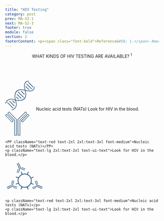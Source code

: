 ```yaml
---
title: "HIV Testing"
category: post
prev: MA-S2-1
next: MA-S2-3
footer: true
module: false
section: 2
footerContent: <p><span class="font-bold">Reference&#58; 1.</span> American Sexual Health Association. STI Testing. 2022. Accessed May 19, 2022. https://www.ashasexualhealth.org/get-tested/</p>
---
```


<Header title="ok">
  <span className="text-red">WHAT KINDS OF HIV TESTING </span>ARE AVAILABLE?
  <sup>1</sup>
</Header>

  <br/>
<PotatoLayout class='justify-center justify-items-center content-center items-center gap-[2.5rem] mt-[2rem] 2xl:mt-[5rem]' Cspace>
  <PotatoLayout class="mx-2 text-center flex-col items-center font-sans" space>
    <svg
      xmlns="http://www.w3.org/2000/svg"
      xmlns:xlink="http://www.w3.org/1999/xlink"
      width="97.251"
      height="97.253"
      viewBox="0 0 97.251 97.253"
    >
      <defs>
        <clipPath id="clip-path">
          <rect
            id="Rectangle_43"
            data-name="Rectangle 43"
            width="97.251"
            height="97.253"
            fill="#476a8a"
            stroke="#fff"
            stroke-width="1"
          />
        </clipPath>
      </defs>
      <g id="Group_156" data-name="Group 156" clip-path="url(#clip-path)">
        <path
          id="Path_167"
          data-name="Path 167"
          d="M31.505,61.286c-.207-1.582-.424-3.08-.6-4.584a47.578,47.578,0,0,1-.136-9.885,25.3,25.3,0,0,1,2.32-8.766A16.4,16.4,0,0,1,41.38,29.96a27.178,27.178,0,0,1,12.7-2,48.877,48.877,0,0,1,9.354,1.47c-.177-.813-.34-1.568-.507-2.322a43.477,43.477,0,0,1-1.217-11.4,18.643,18.643,0,0,1,2.685-9.6,13.284,13.284,0,0,1,10.219-6A17.85,17.85,0,0,1,76.411,0c1.145-.014,1.9.634,1.869,1.577-.026.88-.76,1.48-1.841,1.469a10.907,10.907,0,0,0-11.111,9,26.156,26.156,0,0,0-.369,8.947,53.5,53.5,0,0,0,1.782,8.926.952.952,0,0,0,.53.588,44.26,44.26,0,0,0,13.8,1.995,15.833,15.833,0,0,0,8.482-2.407,10.361,10.361,0,0,0,4.584-7.624c.089-.678.079-1.368.126-2.052a1.495,1.495,0,0,1,2.974-.085,14.093,14.093,0,0,1-3.908,10.805,14.415,14.415,0,0,1-7.915,3.981,29.249,29.249,0,0,1-9.917.158c-2.53-.393-5.047-.868-7.592-1.311.214,1.046.449,2.165.671,3.288a37.118,37.118,0,0,1,.57,11.894,19.534,19.534,0,0,1-4.937,11.421,18.286,18.286,0,0,1-8.02,4.8,35.713,35.713,0,0,1-13.18,1.195c-2.2-.144-4.379-.518-6.568-.784a2.952,2.952,0,0,0-.391,0c.5,1.7,1.055,3.364,1.464,5.066a24.534,24.534,0,0,1-.07,13.137A18.441,18.441,0,0,1,30.4,93.609a28.913,28.913,0,0,1-6.761,3.528,1.469,1.469,0,0,1-1.957-.829,1.435,1.435,0,0,1,.832-1.951,26.582,26.582,0,0,0,5.947-3.151,15.713,15.713,0,0,0,6.587-10.838c.749-5.31-.471-10.292-2.642-15.1a1.263,1.263,0,0,0-.6-.513,29.441,29.441,0,0,0-9.422-2.62,19.325,19.325,0,0,0-8.688.848,15.883,15.883,0,0,0-8.47,7.061c-.879,1.461-1.537,3.057-2.271,4.6a1.525,1.525,0,0,1-1.215,1.016A1.459,1.459,0,0,1,.1,73.707C1.8,69.09,4.266,65.011,8.407,62.15a18.328,18.328,0,0,1,8.55-3.1A30.4,30.4,0,0,1,30.88,61.086c.191.07.387.125.625.2m2.206-9.447a59.911,59.911,0,0,0,.966,9.835c.079.5.207.824.837.891,2.639.278,5.263.727,7.906.921a29.832,29.832,0,0,0,11-1.1A15.858,15.858,0,0,0,62.383,57.2a17.722,17.722,0,0,0,3.654-9.458A38.2,38.2,0,0,0,64.6,33.386a.89.89,0,0,0-.765-.723c-1.442-.309-2.873-.679-4.321-.955a31.062,31.062,0,0,0-12.381-.056A15.248,15.248,0,0,0,36.29,39.46c-2.088,3.864-2.57,8.077-2.579,12.378"
          transform="translate(0 0.001)"
          fill="#476a8a"
          stroke="#fff"
          stroke-width="1"
        />
        <path
          id="Path_168"
          data-name="Path 168"
          d="M70.588,565.178a1.766,1.766,0,0,1-.974,1.485A1.449,1.449,0,0,1,68,566.452a2.928,2.928,0,0,1-.229-.225q-8.6-8.594-17.193-17.188a1.593,1.593,0,0,1-.4-2.07,1.476,1.476,0,0,1,2.367-.191q4.757,4.748,9.507,9.5c2.593,2.592,5.191,5.178,7.77,7.784a7.486,7.486,0,0,1,.768,1.114"
          transform="translate(-43.506 -475.867)"
          fill="#476a8a"
          stroke="#fff"
          stroke-width="1"
        />
        <path
          id="Path_169"
          data-name="Path 169"
          d="M555.493,90.756a1.551,1.551,0,0,1-.786,1.481,1.4,1.4,0,0,1-1.522-.057,4.172,4.172,0,0,1-.631-.543q-7.465-7.456-14.925-14.917c-.944-.944-1.072-1.812-.377-2.513s1.588-.6,2.518.33q7.462,7.459,14.923,14.92c.409.409.856.8.8,1.3"
          transform="translate(-467.625 -64.24)"
          fill="#476a8a"
          stroke="#fff"
          stroke-width="1"
        />
        <path
          id="Path_170"
          data-name="Path 170"
          d="M584.019,32.324a3.794,3.794,0,0,1,.931.561q7.459,7.415,14.883,14.864a1.543,1.543,0,1,1-2.186,2.13q-7.4-7.386-14.785-14.78a1.548,1.548,0,0,1,1.158-2.775"
          transform="translate(-507.194 -28.158)"
          fill="#476a8a"
          stroke="#fff"
          stroke-width="1"
        />
        <path
          id="Path_171"
          data-name="Path 171"
          d="M104.095,511.853a3.05,3.05,0,0,1,.846.464q7.617,7.576,15.2,15.183a1.494,1.494,0,1,1-2.127,2.1q-2.741-2.717-5.462-5.455-4.822-4.821-9.648-9.638a1.453,1.453,0,0,1-.389-1.688,1.588,1.588,0,0,1,1.578-.963"
          transform="translate(-89.197 -445.884)"
          fill="#476a8a"
          stroke="#fff"
          stroke-width="1"
        />
        <path
          id="Path_172"
          data-name="Path 172"
          d="M509.694,135.763a1.673,1.673,0,0,1,.915-1.4,1.462,1.462,0,0,1,1.629.157,2.845,2.845,0,0,1,.282.262q5.5,5.5,11,11a1.533,1.533,0,0,1,.523,1.613,1.3,1.3,0,0,1-1.162,1.052,2.068,2.068,0,0,1-1.383-.435q-5.663-5.564-11.241-11.215a4.269,4.269,0,0,1-.567-1.029"
          transform="translate(-444.003 -116.888)"
          fill="#476a8a"
          stroke="#fff"
          stroke-width="1"
        />
        <path
          id="Path_173"
          data-name="Path 173"
          d="M189.312,510.126a1.689,1.689,0,0,1-.921,1.391,1.4,1.4,0,0,1-1.52-.108,2.344,2.344,0,0,1-.339-.294c-2.078-2.075-4.162-4.145-6.228-6.231a1.519,1.519,0,0,1,.533-2.626,1.382,1.382,0,0,1,1.479.366q3.265,3.237,6.495,6.509a3.7,3.7,0,0,1,.5.993"
          transform="translate(-156.594 -437.456)"
          fill="#476a8a"
          stroke="#fff"
          stroke-width="1"
        />
        <path
          id="Path_174"
          data-name="Path 174"
          d="M339.885,294.629c-.147.722-.4,1.27-.952,1.452a3.222,3.222,0,0,1-1.458-.05c-.2-.034-.38-.265-.545-.43q-8.628-8.618-17.251-17.24a1.635,1.635,0,0,1-.6-1.769,1.471,1.471,0,0,1,2.12-.882,2.987,2.987,0,0,1,.7.552q8.539,8.525,17.06,17.066a9.424,9.424,0,0,1,.925,1.3"
          transform="translate(-277.885 -240.019)"
          fill="#476a8a"
          stroke="#fff"
          stroke-width="1"
        />
        <path
          id="Path_175"
          data-name="Path 175"
          d="M309.341,351.088a1.854,1.854,0,0,1-.935,1.4,1.449,1.449,0,0,1-1.526-.062,2.938,2.938,0,0,1-.483-.42q-6.391-6.384-12.78-12.77a1.6,1.6,0,0,1-.562-1.83,1.5,1.5,0,0,1,2.33-.675,3.6,3.6,0,0,1,.375.351q6.389,6.386,12.768,12.783a7.353,7.353,0,0,1,.813,1.225"
          transform="translate(-255.189 -293.056)"
          fill="#476a8a"
          stroke="#fff"
          stroke-width="1"
        />
        <path
          id="Path_176"
          data-name="Path 176"
          d="M412.088,267.036c-.129.669-.386,1.2-.925,1.35a4.1,4.1,0,0,1-1.523-.044c-.14-.016-.267-.2-.387-.324q-4.868-4.863-9.731-9.731a1.523,1.523,0,0,1,.586-2.678,1.588,1.588,0,0,1,1.6.575q3.406,3.414,6.821,6.821c.955.955,1.931,1.89,2.855,2.874a6.346,6.346,0,0,1,.7,1.156"
          transform="translate(-347.536 -222.621)"
          fill="#476a8a"
          stroke="#fff"
          stroke-width="1"
        />
        <path
          id="Path_177"
          data-name="Path 177"
          d="M273.9,406.471a1.655,1.655,0,0,1,1-1.416,1.471,1.471,0,0,1,1.713.341q1.5,1.5,3,3c1.228,1.228,2.469,2.444,3.68,3.689a1.47,1.47,0,0,1-.72,2.57,1.843,1.843,0,0,1-1.38-.429c-2.284-2.2-4.518-4.457-6.743-6.72a4.158,4.158,0,0,1-.553-1.036"
          transform="translate(-238.601 -352.731)"
          fill="#476a8a"
          stroke="#fff"
          stroke-width="1"
        />
      </g>
    </svg>
    <PP className="text-red text-2xl 2xl:text-3xl font-medium">Nucleic acid tests (NATs)</PP>
    <PP className="text-lg 2xl:text-2xl text-ui-text">Look for HIV in the blood.</PP>
  </PotatoLayout>
  <PotatoLayout class="text-center flex-col items-center font-sans" space>
    <svg xmlns="http://www.w3.org/2000/svg" xmlns:xlink="http://www.w3.org/1999/xlink" width="79.635" height="79.35" viewBox="0 0 79.635 79.35">
  <defs>
    <clipPath id="clip-path">
      <rect id="Rectangle_41" data-name="Rectangle 41" width="79.635" height="79.35" fill="#476a8a" stroke="#466a89" stroke-width="0.25"/>
    </clipPath>
  </defs>
  <g id="Group_149" data-name="Group 149" clip-path="url(#clip-path)">
    <path id="Path_159" data-name="Path 159" d="M114.717,28.235V79.327h-8.211v-53.5L132.22,0l5.211,5.474-22.714,22.76m-6.328-1.786v51H112.9V27.995L135.483,5.359,132.37,2.417,108.389,26.449" transform="translate(-65.248 -0.001)" fill="#476a8a" stroke="#466a89" stroke-width="0.25"/>
    <path id="Path_160" data-name="Path 160" d="M19.588,6.316,24.93.816,50.34,26.67V79.85H42.327v-50.6L19.588,6.316M44.234,28.754V78.028h4.315V27.368L25.208,3.336,21.9,6.482,44.234,28.754" transform="translate(-12 -0.5)" fill="#476a8a" stroke="#466a89" stroke-width="0.25"/>
    <path id="Path_161" data-name="Path 161" d="M133.534,43.037,156.2,20.392l5.236,5.226L138.661,48.405l-5.127-5.368m23.172-20.331L136.27,43.135l2.391,2.832,20.613-20.608-2.568-2.652" transform="translate(-81.805 -12.493)" fill="#476a8a" stroke="#466a89" stroke-width="0.25"/>
    <path id="Path_162" data-name="Path 162" d="M0,25.592l5.1-5.135L27.771,43.108l-5.221,5.027L0,25.592m2.436.125L22.5,45.828l2.933-2.739L5.165,22.812,2.436,25.717" transform="translate(0 -12.532)" fill="#476a8a" stroke="#466a89" stroke-width="0.25"/>
  </g>
</svg>

    <PP className="text-red text-2xl 2xl:text-3xl font-medium">Nucleic acid tests (NATs)</PP>
    <p className="text-lg 2xl:text-2xl text-ui-text">Look for HIV in the blood.</p>

  </PotatoLayout>
  <PotatoLayout class="text-center flex-col items-center font-sans" space>
    <svg xmlns="http://www.w3.org/2000/svg" xmlns:xlink="http://www.w3.org/1999/xlink" width="128.938" height="109.138" viewBox="0 0 128.938 109.138">
  <defs>
    <clipPath id="clip-path">
      <rect id="Rectangle_42" data-name="Rectangle 42" width="32.426" height="32.311" fill="#476a8a" stroke="#fff" stroke-width="1"/>
    </clipPath>
  </defs>
  <g id="Group_155" data-name="Group 155" transform="matrix(-0.921, -0.391, 0.391, -0.921, 1260.431, 1017.912)">
    <path id="Path_33" data-name="Path 33" d="M13.715,17.64c-.78-.8-1.4-1.455-2.035-2.1-.591-.6-1.212-1.174-1.782-1.8-1.279-1.393-1.371-3.073-.255-4.122,1.066-1,2.651-.919,3.95.293,1.279,1.194,2.495,2.455,3.841,3.787,1.117-.726,2.13-1.448,3.2-2.068a23.663,23.663,0,0,1,8.1-2.837A1.541,1.541,0,0,0,30.248,6.97c-.049-1.475-.048-2.957.041-4.429A2.412,2.412,0,0,1,32.8,0,2.571,2.571,0,0,1,35.389,2.52c.106,1.187.037,2.388.067,3.584.019.758.073,1.516.118,2.405a26.18,26.18,0,0,1,12.463,5.275c1.049-1.025,2.042-1.993,3.033-2.963A16.43,16.43,0,0,1,52.429,9.5a2.791,2.791,0,0,1,3.633.241,2.577,2.577,0,0,1,.04,3.473,16.909,16.909,0,0,1-1.921,1.952c-.787.7-1.636,1.326-2.576,2.079a24.976,24.976,0,0,1,5.47,12.985c1.494,0,2.806-.011,4.117,0a13.192,13.192,0,0,1,2.307.114,2.757,2.757,0,0,1,2.137,2.325,2.583,2.583,0,0,1-1.9,2.7,6.641,6.641,0,0,1-1.857.252c-1.468.035-2.938.011-4.641.011a28.431,28.431,0,0,1-5.318,12.531c.923.965,1.735,1.819,2.552,2.669.487.507,1.024.972,1.465,1.515,1.128,1.391,1.121,2.755.035,3.789a2.775,2.775,0,0,1-3.82-.1c-.943-.84-1.8-1.779-2.7-2.666-.4-.392-.815-.765-1.384-1.3a27.692,27.692,0,0,1-12.614,5.237c0,1.395.019,2.647-.007,3.9a13.639,13.639,0,0,1-.174,2.517A2.35,2.35,0,0,1,32.5,65.7a2.339,2.339,0,0,1-2.229-2.358c-.08-1.19-.029-2.39-.033-3.586,0-.762,0-1.523,0-2.421-4.675-.851-8.981-2.218-12.7-5.369-1.271,1.244-2.431,2.437-3.658,3.556a5.062,5.062,0,0,1-1.885,1.246,2.616,2.616,0,0,1-2.8-1.036,2.769,2.769,0,0,1,.252-3.149,21.638,21.638,0,0,1,2.21-2.259c.679-.609,1.449-1.116,2.284-1.749A27.221,27.221,0,0,1,8.445,35.548c-1.467,0-2.784.008-4.1,0a12.769,12.769,0,0,1-2.1-.082A2.611,2.611,0,0,1,0,32.838a2.427,2.427,0,0,1,2.341-2.519c1.462-.144,2.946-.064,4.419-.095.482-.01.962-.057,1.609-.1.941-4.507,2.23-8.849,5.345-12.488m.014,14.922A18.914,18.914,0,0,0,32.877,52.038a19.142,19.142,0,0,0,.243-38.279,19.02,19.02,0,0,0-19.39,18.8" transform="translate(1440.43 377.614)" fill="#476a8a" stroke="#fff" stroke-width="2.5"/>
    <g id="Group_152" data-name="Group 152" transform="matrix(-0.755, -0.656, 0.656, -0.755, 1507.711, 400.443)">
      <g id="Group_151" data-name="Group 151" clip-path="url(#clip-path)">
        <path id="Path_163" data-name="Path 163" d="M119.092,2.229,109.844,11.5V32.3H106.5V10.515L116.97,0l2.122,2.229" transform="translate(-89.701)" fill="#476a8a" stroke="#fff" stroke-width="1"/>
        <path id="Path_164" data-name="Path 164" d="M32.1,11.347V33H28.839V12.4L19.58,3.058,21.757.82,32.1,11.347" transform="translate(-16.492 -0.691)" fill="#476a8a" stroke="#fff" stroke-width="1"/>
        <path id="Path_165" data-name="Path 165" d="M144.893,22.518l-9.275,9.28-2.088-2.186,9.231-9.221,2.133,2.128" transform="translate(-112.468 -17.174)" fill="#476a8a" stroke="#fff" stroke-width="1"/>
        <path id="Path_166" data-name="Path 166" d="M11.306,29.683,9.182,31.73,0,22.55l2.077-2.09q4.628,4.623,9.229,9.223" transform="translate(0 -17.233)" fill="#476a8a" stroke="#fff" stroke-width="1"/>
      </g>
    </g>
    <g id="Group_153" data-name="Group 153" transform="translate(1442.807 394.659) rotate(90)">
      <g id="Group_151-2" data-name="Group 151" clip-path="url(#clip-path)">
        <path id="Path_163-2" data-name="Path 163" d="M119.092,2.229,109.844,11.5V32.3H106.5V10.515L116.97,0l2.122,2.229" transform="translate(-89.701)" fill="#476a8a" stroke="#fff" stroke-width="1"/>
        <path id="Path_164-2" data-name="Path 164" d="M32.1,11.347V33H28.839V12.4L19.58,3.058,21.757.82,32.1,11.347" transform="translate(-16.492 -0.691)" fill="#476a8a" stroke="#fff" stroke-width="1"/>
        <path id="Path_165-2" data-name="Path 165" d="M144.893,22.518l-9.275,9.28-2.088-2.186,9.231-9.221,2.133,2.128" transform="translate(-112.468 -17.174)" fill="#476a8a" stroke="#fff" stroke-width="1"/>
        <path id="Path_166-2" data-name="Path 166" d="M11.306,29.683,9.182,31.73,0,22.55l2.077-2.09q4.628,4.623,9.229,9.223" transform="translate(0 -17.233)" fill="#476a8a" stroke="#fff" stroke-width="1"/>
      </g>
    </g>
    <g id="Group_154" data-name="Group 154" transform="translate(1482.313 444.549) rotate(-47)">
      <g id="Group_151-3" data-name="Group 151" clip-path="url(#clip-path)">
        <path id="Path_163-3" data-name="Path 163" d="M119.092,2.229,109.844,11.5V32.3H106.5V10.515L116.97,0l2.122,2.229" transform="translate(-89.701)" fill="#476a8a" stroke="#fff" stroke-width="1"/>
        <path id="Path_164-3" data-name="Path 164" d="M32.1,11.347V33H28.839V12.4L19.58,3.058,21.757.82,32.1,11.347" transform="translate(-16.492 -0.691)" fill="#476a8a" stroke="#fff" stroke-width="1"/>
        <path id="Path_165-3" data-name="Path 165" d="M144.893,22.518l-9.275,9.28-2.088-2.186,9.231-9.221,2.133,2.128" transform="translate(-112.468 -17.174)" fill="#476a8a" stroke="#fff" stroke-width="1"/>
        <path id="Path_166-3" data-name="Path 166" d="M11.306,29.683,9.182,31.73,0,22.55l2.077-2.09q4.628,4.623,9.229,9.223" transform="translate(0 -17.233)" fill="#476a8a" stroke="#fff" stroke-width="1"/>
      </g>
    </g>
  </g>
</svg>

    <p className="text-red text-2xl 2xl:text-3xl font-medium">Nucleic acid tests (NATs)</p>
    <p className="text-lg 2xl:text-2xl text-ui-text">Look for HIV in the blood.</p>

  </PotatoLayout>
</PotatoLayout>
<SingleLayout>
<SingleLayout>
<List
    type="simple"
    fontSize="text-1rem 2xl:text-1.5rem"
    list="Most rapid tests and home tests are antibody tests
    A rapid antibody test done with a finger prick or oral fluid provides results in 30 minutes or less, while an antibody self-test with saliva provides results within 20 minutes"
  />
  </SingleLayout>
  </SingleLayout>
